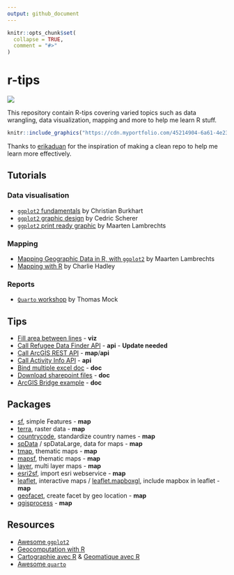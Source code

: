 ```yaml
---
output: github_document
---
```


<!-- README.md is generated from README.Rmd. Please edit that file -->

```r
knitr::opts_chunk$set(
  collapse = TRUE,
  comment = "#>"
)
```

# r-tips

<!-- badges: start -->
![](https://img.shields.io/badge/Language-R-blue)
<!-- badges: end -->

This repository contain R-tips covering varied topics such as data wrangling, data visualization, mapping and more to help me learn R stuff.

```r
knitr::include_graphics("https://cdn.myportfolio.com/45214904-6a61-4e23-98d6-b140f8654a40/d65eb83f-66e4-4760-8c1f-29d336d1d6df.png?h=9b917065e8502455cd1c4791492b2199")
```


Thanks to [erikaduan](https://github.com/erikaduan/r_tips) for the inspiration of making a clean repo to help me learn more effectively.  

## Tutorials

### Data visualisation

- [`ggplot2` fundamentals](tutorials/viz-ggplot2-fundamentals-ChristianBurkhart/) by Christian Burkhart
- [`ggplot2` graphic design](tutorials/viz-ggplot2-graphic-design-CedricScherer/) by Cedric Scherer
- [`ggplot2` print ready graphic](tutorials/viz-ggplot2-print-ready-graphic-MaartenLambrechts/) by Maarten Lambrechts

### Mapping

- [Mapping Geographic Data in R, with `ggplot2`](tutorials/map-geodata-ggplot2-MaartenLambrechts/) by Maarten Lambrechts
- [Mapping with R](tutorials/map-mapping-with-r-CharlieHadley/) by Charlie Hadley

### Reports

- [`Quarto` workshop](tutorials/qmd-quarto-workshop-ThomasMock/) by Thomas Mock

## Tips

- [Fill area between lines](examples/viz_fill_area_between_lines.r) - **viz**
- [Call Refugee Data Finder API](tips/api_rafeugee_data.R) - **api** - **Update needed**
- [Call ArcGIS REST API](tips/map-arcgis-rest-api) - **map**/**api**
- [Call Activity Info API](tips/api_activityinfo_call.R) - **api**
- [Bind multiple excel doc](tips/doc_excel_bind_doc.R) - **doc**
- [Download sharepoint files](tips/doc_sharepoint_files_download.R) - **doc**
- [ArcGIS Bridge example](tips/doc_arcgis_bridge.R) - **doc**

## Packages

- [sf](https://github.com/r-spatial/sf), simple Features - **map**
- [terra](https://github.com/rspatial/terra), raster data - **map**
- [countrycode](https://github.com/vincentarelbundock/countrycode), standardize country names - **map**
- [spData](https://github.com/Nowosad/spData) / spDataLarge, data for maps - **map**
- [tmap](https://github.com/r-tmap/tmap), thematic maps - **map**
- [mapsf](https://github.com/riatelab/mapsf/), thematic maps - **map**
- [layer](https://github.com/marcosci/layer), multi layer maps - **map**
- [esri2sf](https://github.com/yonghah/esri2sf), import esri webservice - **map**
- [leaflet](https://github.com/rstudio/leaflet), interactive maps / [leaflet.mapboxgl](https://github.com/rstudio/leaflet.mapboxgl), include mapbox in leaflet - **map**
- [geofacet](https://github.com/hafen/geofacet/), create facet by geo location - **map**
- [qgisprocess](https://github.com/paleolimbot/qgisprocess) - **map**


## Resources

- [Awesome `ggplot2`](https://github.com/erikgahner/awesome-ggplot2)
- [Geocomputation with R](https://geocompr.robinlovelace.net/)
- [Cartographie avec R](https://rcarto.github.io/cartographie_avec_r/) & [Geomatique avec R](https://rcarto.github.io/geomatique_avec_r/)
- [Awesome `quarto`](https://github.com/mcanouil/awesome-quarto)
